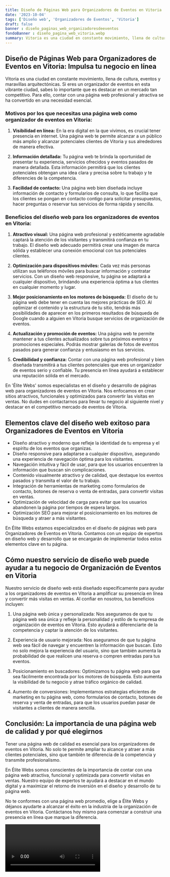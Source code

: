 ```yaml
---
title: Diseño de Páginas Web para Organizadores de Eventos en Vitoria
date: '2023-10-04'
tags: ['Diseño web', 'Organizadores de Eventos', 'Vitoria']
draft: false
banner : diseño_paginas_web_organizadoresdeeventos
fondoBanner : diseño_pagina_web_vitoria.webp
summary: Vitoria es una ciudad en constante movimiento, llena de cultura, eventos y maravillas arquitectónicas. Si eres un organizador de eventos en esta vibrante ciudad, sabes lo importante que es destacar en un mercado tan competitivo. Para ello, contar con una página web profesional y atractiva se ha convertido en una necesidad esencial.
---
```


## **Diseño de Páginas Web para Organizadores de Eventos en Vitoria: Impulsa tu negocio en línea**

Vitoria es una ciudad en constante movimiento, llena de cultura, eventos y maravillas arquitectónicas. Si eres un organizador de eventos en esta vibrante ciudad, sabes lo importante que es destacar en un mercado tan competitivo. Para ello, contar con una página web profesional y atractiva se ha convertido en una necesidad esencial.

### **Motivos por los que necesitas una página web como organizador de eventos en Vitoria:**

1. **Visibilidad en línea:** En la era digital en la que vivimos, es crucial tener presencia en internet. Una página web te permite alcanzar a un público más amplio y alcanzar potenciales clientes de Vitoria y sus alrededores de manera efectiva.

2. **Información detallada:** Tu página web te brinda la oportunidad de presentar tu experiencia, servicios ofrecidos y eventos pasados de manera detallada. Esta información permitirá que los clientes potenciales obtengan una idea clara y precisa sobre tu trabajo y te diferencies de la competencia.

3. **Facilidad de contacto:** Una página web bien diseñada incluye información de contacto y formularios de consulta, lo que facilita que los clientes se pongan en contacto contigo para solicitar presupuestos, hacer preguntas o reservar tus servicios de forma rápida y sencilla.

### **Beneficios del diseño web para los organizadores de eventos en Vitoria:**

1. **Atractivo visual:** Una página web profesional y estéticamente agradable captará la atención de los visitantes y transmitirá confianza en tu trabajo. El diseño web adecuado permitirá crear una imagen de marca sólida y establecer una conexión emocional con tus potenciales clientes.

2. **Optimización para dispositivos móviles:** Cada vez más personas utilizan sus teléfonos móviles para buscar información y contratar servicios. Con un diseño web responsive, tu página se adaptará a cualquier dispositivo, brindando una experiencia óptima a tus clientes en cualquier momento y lugar.

3. **Mejor posicionamiento en los motores de búsqueda:** El diseño de tu página web debe tener en cuenta las mejores prácticas de SEO. Al optimizar el contenido y la estructura de tu sitio, tendrás más posibilidades de aparecer en los primeros resultados de búsqueda de Google cuando a alguien en Vitoria busque servicios de organización de eventos.

4. **Actualización y promoción de eventos:** Una página web te permite mantener a tus clientes actualizados sobre tus próximos eventos y promociones especiales. Podrás mostrar galerías de fotos de eventos pasados para generar confianza y entusiasmo en tus servicios.

5. **Credibilidad y confianza:** Contar con una página web profesional y bien diseñada transmitirá a tus clientes potenciales que eres un organizador de eventos serio y confiable. Tu presencia en línea ayudará a establecer una reputación sólida en el mercado.

En 'Élite Webs' somos especialistas en el diseño y desarrollo de páginas web para organizadores de eventos en Vitoria. Nos enfocamos en crear sitios atractivos, funcionales y optimizados para convertir las visitas en ventas. No dudes en contactarnos para llevar tu negocio al siguiente nivel y destacar en el competitivo mercado de eventos de Vitoria.

<GifSeo />

<Cta />

## Elementos clave del diseño web exitoso para Organizadores de Eventos en Vitoria

- Diseño atractivo y moderno que refleje la identidad de tu empresa y el espíritu de los eventos que organizas.
- Diseño responsive para adaptarse a cualquier dispositivo, asegurando una experiencia de navegación óptima para los visitantes.
- Navegación intuitiva y fácil de usar, para que los usuarios encuentren la información que buscan sin complicaciones.
- Contenido visualmente atractivo y de calidad, que destaque los eventos pasados y transmita el valor de tu trabajo.
- Integración de herramientas de marketing como formularios de contacto, botones de reserva o venta de entradas, para convertir visitas en ventas.
- Optimización de velocidad de carga para evitar que los usuarios abandonen la página por tiempos de espera largos.
- Optimización SEO para mejorar el posicionamiento en los motores de búsqueda y atraer a más visitantes.

En Élite Webs estamos especializados en el diseño de páginas web para Organizadores de Eventos en Vitoria. Contamos con un equipo de expertos en diseño web y desarrollo que se encargarán de implementar todos estos elementos clave en tu página.

## Cómo nuestro servicio de diseño web puede ayudar a tu negocio de Organización de Eventos en Vitoria

Nuestro servicio de diseño web está diseñado específicamente para ayudar a los organizadores de eventos en Vitoria a amplificar su presencia en línea y convertir más visitas en ventas. Al confiar en nosotros, tus beneficios incluyen:

1. Una página web única y personalizada: Nos aseguramos de que tu página web sea única y refleje la personalidad y estilo de tu empresa de organización de eventos en Vitoria. Esto ayudará a diferenciarte de la competencia y captar la atención de los visitantes.

2. Experiencia de usuario mejorada: Nos aseguramos de que tu página web sea fácil de navegar y encuentren la información que buscan. Esto no solo mejora la experiencia del usuario, sino que también aumenta la probabilidad de que realicen una reserva o compren entradas para tus eventos.

3. Posicionamiento en buscadores: Optimizamos tu página web para que sea fácilmente encontrada por los motores de búsqueda. Esto aumenta la visibilidad de tu negocio y atrae tráfico orgánico de calidad.

4. Aumento de conversiones: Implementamos estrategias eficientes de marketing en tu página web, como formularios de contacto, botones de reserva y venta de entradas, para que los usuarios puedan pasar de visitantes a clientes de manera sencilla.

## Conclusión: La importancia de una página web de calidad y por qué elegirnos

Tener una página web de calidad es esencial para los organizadores de eventos en Vitoria. No solo te permite ampliar tu alcance y atraer a más clientes potenciales, sino que también te diferencia de la competencia y transmite profesionalismo.

En Élite Webs somos conscientes de la importancia de contar con una página web atractiva, funcional y optimizada para convertir visitas en ventas. Nuestro equipo de expertos te ayudará a destacar en el mundo digital y a maximizar el retorno de inversión en el diseño y desarrollo de tu página web.

No te conformes con una página web promedio, elige a Élite Webs y déjanos ayudarte a alcanzar el éxito en la industria de la organización de eventos en Vitoria. Contáctanos hoy mismo para comenzar a construir una presencia en línea que marque la diferencia.

<Video />

<CtaBot job='Organizadores de Eventos' city='Vitoria'/>

<Gmaps query='Vitoria+españa+maps' />